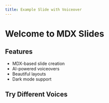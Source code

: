 ```yaml
---
title: Example Slide with Voiceover
---
```


# Welcome to MDX Slides

<Voiceover content="Welcome to our presentation about MDX Slides. This innovative platform combines the power of MDX with AI-generated voiceovers to create engaging presentations." />

## Features

- MDX-based slide creation
- AI-powered voiceovers
- Beautiful layouts
- Dark mode support

<Voiceover content="Our platform offers several key features. First, we use MDX for creating slides, giving you the full power of React components. Second, we provide AI-generated voiceovers in multiple languages and voices. Third, we offer beautiful, responsive layouts. And finally, we support automatic dark mode detection for optimal viewing in any environment." />

## Try Different Voices

<Voiceover
  content="You can try different voices and providers. OpenAI offers natural-sounding voices like Alloy, Echo, Fable, Onyx, Nova, and Shimmer. ElevenLabs provides a variety of realistic voices with different personalities and styles."
  provider="openai"
  voice="alloy"
/>

<Voiceover
  content="This is an example using ElevenLabs' voice. You can adjust the speaking speed and choose from different voice options to find the perfect match for your presentation."
  provider="elevenlabs"
  voice="rachel"
  speed={1.2}
/>
